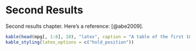 # Second Results {#results-2}

Second results chapter. Here's a reference: [@abe2009].

```r
kable(head(mpg[, 1:8], 10), "latex", caption = "A table of the first 10 rows of the mpg data set", booktabs = T) %>%
kable_styling(latex_options = c("hold_position"))
```